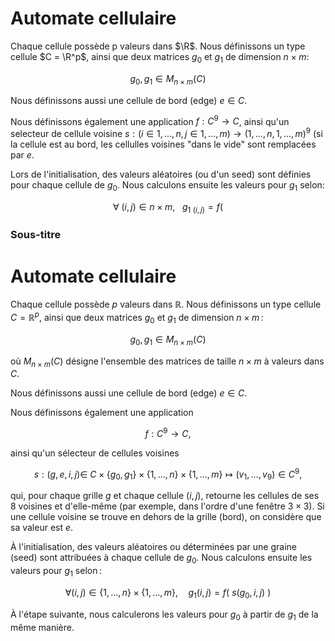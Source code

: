 # Automate cellulaire

Chaque cellule possède p valeurs dans $\R$. Nous définissons un type cellule $C = \R^p$, ainsi que deux matrices $g_0$ et $g_1$ de dimension $n\times m$:

$$
g_0, g_1 \in M_{n\times m}(C)
$$

Nous définissons aussi une cellule de bord (edge) $e \in C$.

Nous définissons également une application $f : C^9 \to C$, ainsi qu'un selecteur de cellule voisine $s : (i \in {1, ..., n}, j \in {1, ..., m}) \to ({1,...,n},{1,...,m})^9$ (si la cellule est au bord, les cellulles voisines "dans le vide" sont remplacées par $e$.

Lors de l'initialisation, des valeurs aléatoires (ou d'un seed) sont définies pour chaque cellule de $g_0$. Nous calculons ensuite les valeurs pour $g_1$ selon:

$$
\forall\ (i,j) \in n \times m,\ \ \ g_{1\ (i,j)} = f (
$$

### Sous-titre

# Automate cellulaire

Chaque cellule possède $p$ valeurs dans $\mathbb{R}$. Nous définissons un type cellule $C = \mathbb{R}^p$, ainsi que deux matrices $g_0$ et $g_1$ de dimension $n \times m$ :

$$
g_0,\, g_1 \in M_{n \times m}(C)
$$

où $M_{n \times m}(C)$ désigne l'ensemble des matrices de taille $n \times m$ à valeurs dans $C$.

Nous définissons aussi une cellule de bord (edge) $e \in C$.

Nous définissons également une application

$$
f : C^9 \to C,
$$

ainsi qu'un sélecteur de cellules voisines

$$
s : (g, e, i, j) \in \ C \times \{g_0, g_1\} \times \{1, \ldots, n\} \times \{1, \ldots, m\} \longmapsto (v_1, \ldots, v_9) \in C^9,
$$

qui, pour chaque grille $g$ et chaque cellule $(i, j)$, retourne les cellules de ses 8 voisines et d'elle-même (par exemple, dans l'ordre d'une fenêtre $3 \times 3$). Si une cellule voisine se trouve en dehors de la grille (bord), on considère que sa valeur est $e$.

À l'initialisation, des valeurs aléatoires ou déterminées par une graine (seed) sont attribuées à chaque cellule de $g_0$. Nous calculons ensuite les valeurs pour $g_1$ selon :

$$
\forall (i,j) \in \{1, \ldots, n\} \times \{1, \ldots, m\}, \quad
g_1(i,j) = f\big(\ s (g_0, i, j)\ )
$$

À l'étape suivante, nous calculerons les valeurs pour $g_0$ à partir de $g_1$ de la même manière.
